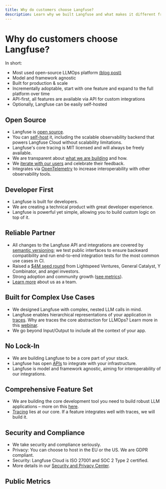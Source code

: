 ```yaml
---
title: Why do customers choose Langfuse?
description: Learn why we built Langfuse and what makes it different from other LLM observability platforms.
---
```


# Why do customers choose Langfuse?

<Callout type="info">

In short:

- Most used open-source LLMOps platform [(blog post)](/blog/2024-11-most-used-oss-llmops)
- Model and framework agnostic
- Built for production & scale
- Incrementally adoptable, start with one feature and expand to the full platform over time
- API-first, all features are available via API for custom integrations
- Optionally, Langfuse can be easily self-hosted

</Callout>

## Open Source

- Langfuse is [open source](/open-source).
- You can [self-host](/self-hosting) it, including the scalable observability backend that powers Langfuse Cloud without scalability limitations.
- Langfuse's core tracing is MIT licensed and will always be freely available.
- We are transparent about [what we are building](/roadmap) and how.
- We [iterate with our users](https://github.com/orgs/langfuse/discussions) and celebrate their feedback.
- Integrates via [OpenTelemetry](/docs/opentelemetry/get-started) to increase interoperability with other observability tools.

## Developer First

- Langfuse is built for developers.
- We are creating a technical product with great developer experience.
- Langfuse is powerful yet simple, allowing you to build custom logic on top of it.

## Reliable Partner

- All changes to the Langfuse API and integrations are covered by [semantic versioning](https://semver.org); we test public interfaces to ensure backward compatibility and run end-to-end integration tests for the most common use cases in CI.
- Raised a [$4M seed round](/blog/announcing-our-seed-round) from Lightspeed Ventures, General Catalyst, Y Combinator, and angel investors.
- Strong adoption and community growth ([see metrics](#metrics)).
- [Learn more](/about) about us as a team.

## Built for Complex Use Cases

- We designed Langfuse with complex, nested LLM calls in mind.
- Langfuse enables hierarchical representations of your application in [traces](/docs/tracing). Why are traces the core abstraction for LLMOps? Learn more in this [webinar](/guides/videos/webinar-observability-llm-systems).
- We go beyond Input/Output to include all the context of your app.

## No Lock-In

- We are building Langfuse to be a core part of your stack.
- Langfuse has open [APIs](/docs/api) to integrate with your infrastructure.
- Langfuse is model and framework agnostic, aiming for interoperability of our integrations.

## Comprehensive Feature Set

- We are building the core development tool you need to build robust LLM applications – more on this [here](/blog/2024-04-introducing-langfuse-2.0).
- [Tracing](/docs/tracing) lies at our core. If a feature integrates well with traces, we will build it.

## Security and Compliance

- We take security and compliance seriously.
- Privacy: You can choose to host in the EU or the US. We are GDPR compliant.
- Security: Langfuse Cloud is ISO 27001 and SOC 2 Type 2 certified.
- More details in our [Security and Privacy Center](/security).

## Public Metrics


<PublicMetricsDashboard />
